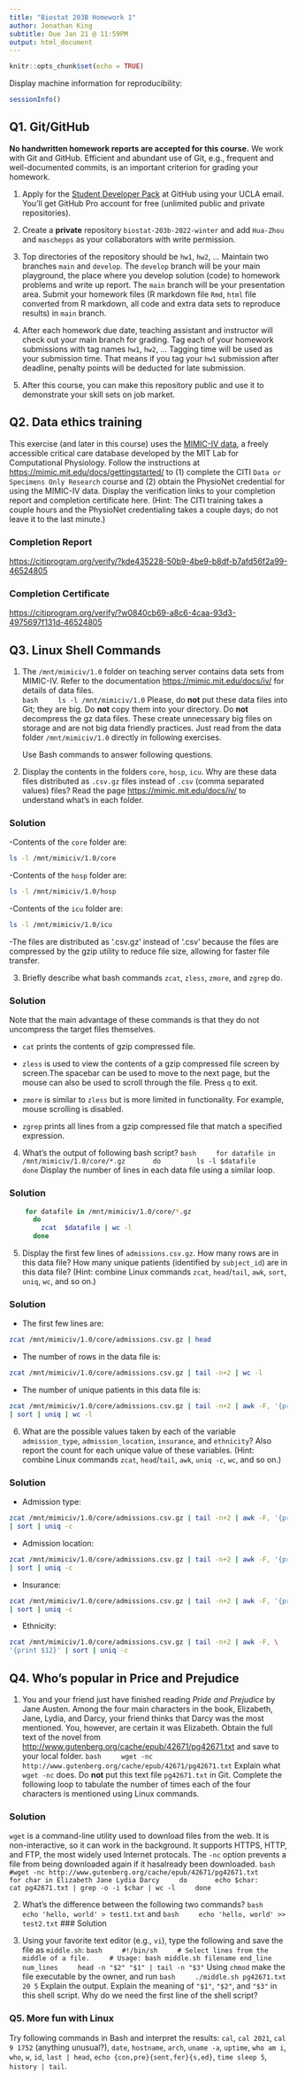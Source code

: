 ```yaml
---
title: "Biostat 203B Homework 1"
author: Jonathan King
subtitle: Due Jan 21 @ 11:59PM
output: html_document
---
```


```r
knitr::opts_chunk$set(echo = TRUE)
```

Display machine information for reproducibility:
```r
sessionInfo()
```

## Q1. Git/GitHub

**No handwritten homework reports are accepted for this course.** We work with Git and GitHub. Efficient and abundant use of Git, e.g., frequent and well-documented commits, is an important criterion for grading your homework.

1. Apply for the [Student Developer Pack](https://education.github.com/pack) at GitHub using your UCLA email. You'll get GitHub Pro account for free (unlimited public and private repositories).

2. Create a **private** repository `biostat-203b-2022-winter` and add `Hua-Zhou` and `maschepps` as your collaborators with write permission.

3. Top directories of the repository should be `hw1`, `hw2`, ... Maintain two branches `main` and `develop`. The `develop` branch will be your main playground, the place where you develop solution (code) to homework problems and write up report. The `main` branch will be your presentation area. Submit your homework files (R markdown file `Rmd`, `html` file converted from R markdown, all code and extra data sets to reproduce results) in `main` branch.

4. After each homework due date, teaching assistant and instructor will check out your main branch for grading. Tag each of your homework submissions with tag names `hw1`, `hw2`, ... Tagging time will be used as your submission time. That means if you tag your `hw1` submission after deadline, penalty points will be deducted for late submission.

5. After this course, you can make this repository public and use it to demonstrate your skill sets on job market.

## Q2. Data ethics training

This exercise (and later in this course) uses the [MIMIC-IV data](https://mimic-iv.mit.edu), a freely accessible critical care database developed by the MIT Lab for Computational Physiology. Follow the instructions at <https://mimic.mit.edu/docs/gettingstarted/> to (1) complete the CITI `Data or Specimens Only Research` course and (2) obtain the PhysioNet credential for using the MIMIC-IV data. Display the verification links to your completion report and completion certificate here. (Hint: The CITI training takes a couple hours and the PhysioNet credentialing takes a couple days; do not leave it to the last minute.)

### Completion Report

<https://citiprogram.org/verify/?kde435228-50b9-4be9-b8df-b7afd56f2a99-46524805>

### Completion Certificate

<https://citiprogram.org/verify/?w0840cb69-a8c6-4caa-93d3-4975697f131d-46524805>

## Q3. Linux Shell Commands

1. The `/mnt/mimiciv/1.0` folder on teaching server contains data sets from MIMIC-IV. Refer to the documentation <https://mimic.mit.edu/docs/iv/> for details of data files.  
    ```bash
    ls -l /mnt/mimiciv/1.0
    ```
Please, do **not** put these data files into Git; they are big. Do **not** copy them into your directory. Do **not** decompress the gz data files. These create unnecessary big files on storage and are not big data friendly practices. Just read from the data folder `/mnt/mimiciv/1.0` directly in following exercises. 

    Use Bash commands to answer following questions.

2. Display the contents in the folders `core`, `hosp`, `icu`. Why are these data files distributed as `.csv.gz` files instead of `.csv` (comma separated values) files? Read the page <https://mimic.mit.edu/docs/iv/> to understand what's in each folder.

### Solution 
-Contents of the `core` folder are:
```bash
ls -l /mnt/mimiciv/1.0/core
```
-Contents of the `hosp` folder are:
```bash
ls -l /mnt/mimiciv/1.0/hosp
```
-Contents of the `icu` folder are:
```bash
ls -l /mnt/mimiciv/1.0/icu
```
-The files are distributed as '.csv.gz' instead of '.csv' because the files are 
compressed by the gzip utility to reduce file size, allowing for faster file 
transfer.

3. Briefly describe what bash commands `zcat`, `zless`, `zmore`, and `zgrep` do.

### Solution 
Note that the main advantage of these commands is that they do not uncompress 
the target files themselves.

- `cat` prints the contents of gzip compressed file.

- `zless` is used to view the contents of a gzip compressed file screen by 
screen.The spacebar can be used to move to the next page, but the mouse can also 
be used to scroll through the file. Press `q` to exit.

- `zmore` is similar to `zless` but is more limited in functionality. 
For example, mouse scrolling is disabled.

- `zgrep` prints all lines from a gzip compressed file that match a specified 
expression.

4. What's the output of following bash script?
    ```bash
    for datafile in /mnt/mimiciv/1.0/core/*.gz
      do
        ls -l $datafile
      done
    ```
Display the number of lines in each data file using a similar loop.

### Solution 
```bash
    for datafile in /mnt/mimiciv/1.0/core/*.gz
      do
        zcat  $datafile | wc -l
      done
```
5. Display the first few lines of `admissions.csv.gz`. How many rows are in this data file? How many unique patients (identified by `subject_id`) are in this data file? (Hint: combine Linux commands `zcat`, `head`/`tail`, `awk`, `sort`, `uniq`, `wc`, and so on.)

### Solution

- The first few lines are:
```bash
zcat /mnt/mimiciv/1.0/core/admissions.csv.gz | head
```
- The number of rows in the data file is:
```bash
zcat /mnt/mimiciv/1.0/core/admissions.csv.gz | tail -n+2 | wc -l 
```
- The number of unique patients in this data file is:
```bash
zcat /mnt/mimiciv/1.0/core/admissions.csv.gz | tail -n+2 | awk -F, '{print $1}'\
| sort | uniq | wc -l
``` 

6. What are the possible values taken by each of the variable `admission_type`, `admission_location`, `insurance`, and `ethnicity`? Also report the count for each unique value of these variables. (Hint: combine Linux commands `zcat`, `head`/`tail`, `awk`, `uniq -c`, `wc`, and so on.)

### Solution

- Admission type:
```bash
zcat /mnt/mimiciv/1.0/core/admissions.csv.gz | tail -n+2 | awk -F, '{print $6}'\
| sort | uniq -c
```
- Admission location:
```bash
zcat /mnt/mimiciv/1.0/core/admissions.csv.gz | tail -n+2 | awk -F, '{print $7}'\
| sort | uniq -c
```
- Insurance:
```bash
zcat /mnt/mimiciv/1.0/core/admissions.csv.gz | tail -n+2 | awk -F, '{print $9}'\
| sort | uniq -c
```
- Ethnicity:
```bash
zcat /mnt/mimiciv/1.0/core/admissions.csv.gz | tail -n+2 | awk -F, \
'{print $12}' | sort | uniq -c
```
## Q4. Who's popular in Price and Prejudice

1. You and your friend just have finished reading *Pride and Prejudice* by Jane Austen. Among the four main characters in the book, Elizabeth, Jane, Lydia, and Darcy, your friend thinks that Darcy was the most mentioned. You, however, are certain it was Elizabeth. Obtain the full text of the novel from <http://www.gutenberg.org/cache/epub/42671/pg42671.txt> and save to your local folder. 
    ```bash
    wget -nc http://www.gutenberg.org/cache/epub/42671/pg42671.txt
    ```
Explain what `wget -nc` does. Do **not** put this text file `pg42671.txt` in Git. Complete the following loop to tabulate the number of times each of the four characters is mentioned using Linux commands.

### Solution 

`wget` is a command-line utility used to download files from the web. It is 
non-interactive, so it can work in the background. It supports HTTPS, HTTP, and
FTP, the most widely used Internet protocals. The `-nc` option prevents a file
from being downloaded again if it hasalready been downloaded.
    ```bash
    #wget -nc http://www.gutenberg.org/cache/epub/42671/pg42671.txt
    for char in Elizabeth Jane Lydia Darcy
    do
      echo $char:
       cat pg42671.txt | grep -o -i $char | wc -l
    done
    ```

2. What's the difference between the following two commands?
    ```bash
    echo 'hello, world' > test1.txt
    ```
    and
    ```bash
    echo 'hello, world' >> test2.txt
    ```
### Solution 


3. Using your favorite text editor (e.g., `vi`), type the following and save the file as `middle.sh`:
    ```bash
    #!/bin/sh
    # Select lines from the middle of a file.
    # Usage: bash middle.sh filename end_line num_lines
    head -n "$2" "$1" | tail -n "$3"
    ```
Using `chmod` make the file executable by the owner, and run 
    ```bash
    ./middle.sh pg42671.txt 20 5
    ```
Explain the output. Explain the meaning of `"$1"`, `"$2"`, and `"$3"` in this shell script. Why do we need the first line of the shell script?

### Q5. More fun with Linux

Try following commands in Bash and interpret the results: `cal`, `cal 2021`, `cal 9 1752` (anything unusual?), `date`, `hostname`, `arch`, `uname -a`, `uptime`, `who am i`, `who`, `w`, `id`, `last | head`, `echo {con,pre}{sent,fer}{s,ed}`, `time sleep 5`, `history | tail`.

